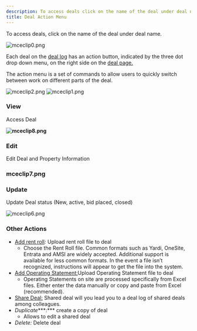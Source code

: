 ```yaml
---
description: To access deals click on the name of the deal under deal name
title: Deal Action Menu
---
```


To access deals, click on the name of the deal under deal name. 


<Frame>
  <img src="https://rediq.zendesk.com/hc/article_attachments/360072446112/mceclip0.png" alt="mceclip0.png" />
</Frame>


Each deal on the [deal log](kb://article/zendesk:rediq:360039947931) has an action button, indicated by the three dot drop down menu, on the right side on the [deal page.](kb://article/zendesk:rediq:360040555431) 


The action menu is a set of commands to allow users to quickly switch between work on different parts of the deal.


<Frame>
  <img src="https://rediq.zendesk.com/hc/article_attachments/360072446472/mceclip2.png" alt="mceclip2.png" />
</Frame>


<Frame>
  <img src="https://rediq.zendesk.com/hc/article_attachments/360072446432/mceclip1.png" alt="mceclip1.png" />
</Frame>


### **View**


Access Deal


**![mceclip8.png](https://rediq.zendesk.com/hc/article_attachments/360072689491/mceclip8.png)**


### **Edit**


Edit Deal and Property Information

### mceclip7.png


### 


### **Update**


Update Deal status (New, active, bid placed, closed)
 


<Frame>
  <img src="https://rediq.zendesk.com/hc/article_attachments/360072688291/mceclip6.png" alt="mceclip6.png" />
</Frame>


### **Other Actions**


* [Add rent roll](kb://article/zendesk:rediq:360040524412)*:* Upload rent roll file to deal 
	+ Choose the Rent Roll file. Common formats such as Yardi, OneSite, Entrata and AMSI are widely accepted. Additional support is available for less common formats. In the event a file isn’t recognized, instructions will appear to get the file into the system.
* [Add Operating Statement:](kb://article/zendesk:rediq:360036412071)Upload Operating Statement file to deal
	+ Operating Statements on site are processed specifically from Excel files. Either enter the data manually or copy and paste from Excel (recommended).
* [Share Deal:](kb://article/zendesk:rediq:360050448112) Shared deal will you lead you to a deal log of shared deals among colleagues.
* *Duplicate****:*** create a copy of deal  
	+ Allows to edit a shared deal
* *Delete:* Delete deal